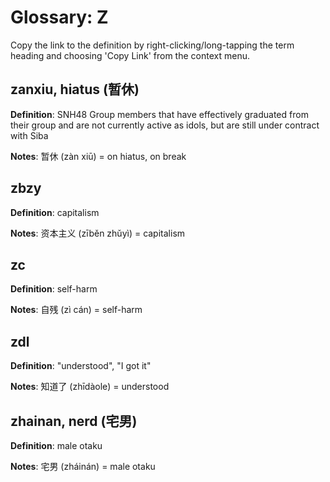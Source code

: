 
# Glossary: Z

<Callout type='info'>
	Copy the link to the definition by right-clicking/long-tapping the term
	heading and choosing 'Copy Link' from the context menu.
</Callout>

## zanxiu, hiatus (暂休)

**Definition**: SNH48 Group members that have effectively graduated from their group and are not currently active as idols, but are still under contract with Siba

**Notes**: 暂休 (zàn xiū) = on hiatus, on break

## zbzy

**Definition**: capitalism

**Notes**: 资本主义 (zīběn zhǔyì) = capitalism

## zc

**Definition**: self-harm

**Notes**: 自残 (zì cán) = self-harm

## zdl

**Definition**: "understood", "I got it"

**Notes**: 知道了 (zhīdàole) = understood

## zhainan, nerd (宅男)

**Definition**: male otaku

**Notes**: 宅男 (zháinán) = male otaku
